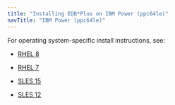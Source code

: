 ```yaml
---
title: "Installing EDB*Plus on IBM Power (ppc64le)"
navTitle: "IBM Power (ppc64le)"
---
```


For operating system-specific install instructions, see:


  - [RHEL 8](09_edbplus_rhel8_ppcle)

  - [RHEL 7](10_edbplus_rhel7_ppcle)
  - [SLES 15](11_edbplus_sles15_ppcle)
  - [SLES 12](12_edbplus_sles12_ppcle)



